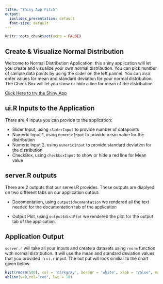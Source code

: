 ```yaml
---
title: "Shiny App Pitch"
output:
  ioslides_presentation: default
  font-size: default
---
```





```r
knitr::opts_chunk$set(echo = FALSE)
```

## Create & Visualize Normal Distribution

Welcome to Normal Distribution Application: this shiny application will let you create and visualize your own normal distribution. You can pick number of sample data points by using the slider on the left pannel. You can also enter values for mean and standard deviation for your normal distribution. The Check Box will let you show or hide a line for mean of the distribution

[Click Here to try the Shiny App](https://predictive-intelligence.shinyapps.io/Guassian_Distribution/ "Create and Visulize your Normal Distribution")



## ui.R Inputs to the Application

There are 4 inputs you can provide to the application:

- Slider Input, using `sliderInput` to provide number of datapoints
- Numeric Input 1, using `numericInput` to provide mean value for the distribution
- Numeric Input 2, using `numericInput` to provide standard deviation for the distribution
- CheckBox, using `checkboxInput` to show or hide a red line for Mean value


## server.R outputs

There are 2 outputs that our server.R provides. These outputs are diaplyed on two different tabs on our application output:

- Docomentation, using `output$docomentation` we rendered all the text needed for the documentation tab of the application

- Output Plot, using `output$distPlot` we rendered the plot for the output tab of the application. 



## Application Output

`server.r` will take all your inputs and create a datasets using `rnorm` function with normal distribution. It will use the mean and standard deviation values that you provided in `ui.r` input. The out put will look similiar to the chart given below:

```r
hist(rnorm(500), col = 'darkgray', border = 'white', xlab = "Value", main = "Normal Distribution" )
abline(v=0,col="red", lwd = 10)
```




